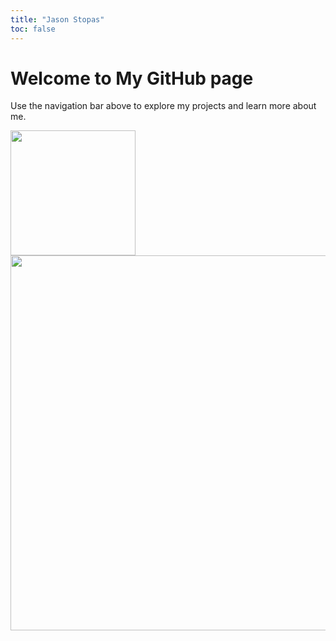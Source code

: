 ```yaml
---
title: "Jason Stopas"
toc: false
---
```


# Welcome to My GitHub page

Use the navigation bar above to explore my projects and learn more about me.

![](images/PXL_20250114_222106228~3_resize.jpg){height=200}
![](images/PXL_20250115_195216582.jpg){height=600}
